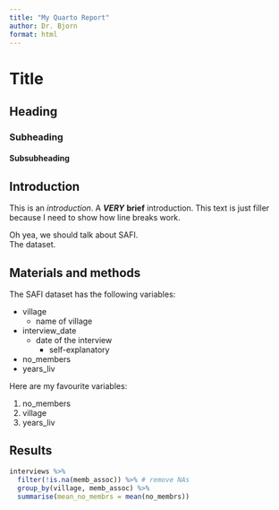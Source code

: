 ```yaml
---
title: "My Quarto Report"
author: Dr. Bjorn
format: html
---
```


# Title
## Heading
### Subheading
#### Subsubheading

## Introduction

This is an *introduction*. A ***VERY*** **brief** introduction. This text is
just filler because I need to show how line breaks work.

Oh yea, we should talk about SAFI.   
The dataset.

## Materials and methods

The SAFI dataset has the following variables:

- village
  + name of village
- interview_date
  * date of the interview
    + self-explanatory
- no_members
- years_liv

Here are my favourite variables:

1. no_members
2. village
3. years_liv

## Results

```r
interviews %>%
  filter(!is.na(memb_assoc)) %>% # remove NAs
  group_by(village, memb_assoc) %>% 
  summarise(mean_no_membrs = mean(no_membrs))
```




